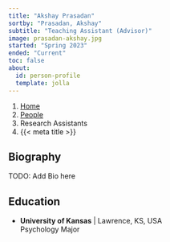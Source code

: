 ```yaml
---
title: "Akshay Prasadan"
sortby: "Prasadan, Akshay"
subtitle: "Teaching Assistant (Advisor)"
image: prasadan-akshay.jpg
started: "Spring 2023"
ended: "Current"
toc: false
about:
  id: person-profile
  template: jolla
---
```


```{=html}
<nav aria-label="breadcrumb">
  <ol class="breadcrumb">
    <li class="breadcrumb-item"><a href="../../index.html">Home</a></li>
    <li class="breadcrumb-item"><a href="../../people.html">People</a></li>
    <li class="breadcrumb-item active">Research Assistants</li>
    <li class="breadcrumb-item active" aria-current="page">{{< meta title >}}</li>
  </ol>
</nav>
```

:::{#person-profile}
## Biography

TODO: Add Bio here

## Education
- **University of Kansas** | Lawrence, KS, USA<br />
  Psychology Major
:::
